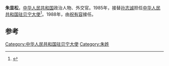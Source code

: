 '''朱显松'''，[[中华人民共和国|中华人民共和国]]政治人物、外交官。1985年，接替[[孙志诚|孙志诚]]担任[[中国驻贝宁大使列表|中华人民共和国驻贝宁大使]]<ref>{{cite web|author=中华人民共和国外交部|title=中国驻贝宁历任大使|url=http://www.mfa.gov.cn/chn/pds/ziliao/wjrw/2167/2170/t9177.htm|publisher=中华人民共和国外交部|accessdate=2012-03-03}}</ref>。1988年，由[[祝有容|祝有容]]接任。

== 参考 ==
{{reflist}}
{{start box}}
{{s-dip}}
{{succession box|[[孙志诚|孙志诚]]|[[祝有容|祝有容]]|[[中国驻贝宁大使列表|中华人民共和国驻贝宁大使]]|1985年12月-1988年10月}}
{{end box}}
{{中国政治人物小作品}}

[[Category:中华人民共和国驻贝宁大使|Category:中华人民共和国驻贝宁大使]]
[[Category:朱姓|Category:朱姓]]